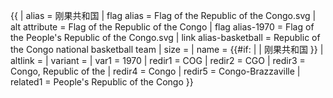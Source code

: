 {{ {{{1<noinclude>|country showdata</noinclude>}}}
| alias = 刚果共和国
| flag alias = Flag of the Republic of the Congo.svg
| alt attribute = Flag of the Republic of the Congo
| flag alias-1970 = Flag of the People's Republic of the Congo.svg
| link alias-basketball = Republic of the Congo {{{mw|}}} national basketball team
| size = {{{size|}}}
| name = {{#if: {{{name|}}} | {{{name|}}} | 刚果共和国 }}
| altlink = {{{altlink|}}}
| variant = {{{variant|}}}
<noinclude>
| var1 = 1970
| redir1 = COG
| redir2 = CGO
| redir3 = Congo, Republic of the
| redir4 = Congo
| redir5 = Congo-Brazzaville
| related1 = People's Republic of the Congo
</noinclude>
}}